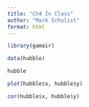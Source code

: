 ```yaml
---
title: "Ch4 In Class"
author: "Mark Schulist"
format: html
---
```


```r
library(gamair)
```


```r
data(hubble)

hubble
```

```r
plot(hubble$x, hubble$y)
```

```r
cor(hubble$x, hubble$y)
```


